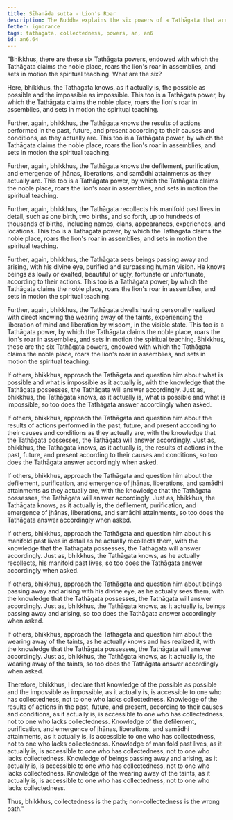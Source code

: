 ```yaml
---
title: Sīhanāda sutta - Lion's Roar
description: The Buddha explains the six powers of a Tathāgata that are accessible to one with collectedness.
fetter: ignorance
tags: tathāgata, collectedness, powers, an, an6
id: an6.64
---
```


"Bhikkhus, there are these six Tathāgata powers, endowed with which the Tathāgata claims the noble place, roars the lion's roar in assemblies, and sets in motion the spiritual teaching. What are the six?

Here, bhikkhus, the Tathāgata knows, as it actually is, the possible as possible and the impossible as impossible. This too is a Tathāgata power, by which the Tathāgata claims the noble place, roars the lion's roar in assemblies, and sets in motion the spiritual teaching.

Further, again, bhikkhus, the Tathāgata knows the results of actions performed in the past, future, and present according to their causes and conditions, as they actually are. This too is a Tathāgata power, by which the Tathāgata claims the noble place, roars the lion's roar in assemblies, and sets in motion the spiritual teaching.

Further, again, bhikkhus, the Tathāgata knows the defilement, purification, and emergence of jhānas, liberations, and samādhi attainments as they actually are. This too is a Tathāgata power, by which the Tathāgata claims the noble place, roars the lion's roar in assemblies, and sets in motion the spiritual teaching.

Further, again, bhikkhus, the Tathāgata recollects his manifold past lives in detail, such as one birth, two births, and so forth, up to hundreds of thousands of births, including names, clans, appearances, experiences, and locations. This too is a Tathāgata power, by which the Tathāgata claims the noble place, roars the lion's roar in assemblies, and sets in motion the spiritual teaching.

Further, again, bhikkhus, the Tathāgata sees beings passing away and arising, with his divine eye, purified and surpassing human vision. He knows beings as lowly or exalted, beautiful or ugly, fortunate or unfortunate, according to their actions. This too is a Tathāgata power, by which the Tathāgata claims the noble place, roars the lion's roar in assemblies, and sets in motion the spiritual teaching.

Further, again, bhikkhus, the Tathāgata dwells having personally realized with direct knowing the wearing away of the taints, experiencing the liberation of mind and liberation by wisdom, in the visible state. This too is a Tathāgata power, by which the Tathāgata claims the noble place, roars the lion's roar in assemblies, and sets in motion the spiritual teaching. Bhikkhus, these are the six Tathāgata powers, endowed with which the Tathāgata claims the noble place, roars the lion's roar in assemblies, and sets in motion the spiritual teaching.

If others, bhikkhus, approach the Tathāgata and question him about what is possible and what is impossible as it actually is, with the knowledge that the Tathāgata possesses, the Tathāgata will answer accordingly. Just as, bhikkhus, the Tathāgata knows, as it actually is, what is possible and what is impossible, so too does the Tathāgata answer accordingly when asked.

If others, bhikkhus, approach the Tathāgata and question him about the results of actions performed in the past, future, and present according to their causes and conditions as they actually are, with the knowledge that the Tathāgata possesses, the Tathāgata will answer accordingly. Just as, bhikkhus, the Tathāgata knows, as it actually is, the results of actions in the past, future, and present according to their causes and conditions, so too does the Tathāgata answer accordingly when asked.

If others, bhikkhus, approach the Tathāgata and question him about the defilement, purification, and emergence of jhānas, liberations, and samādhi attainments as they actually are, with the knowledge that the Tathāgata possesses, the Tathāgata will answer accordingly. Just as, bhikkhus, the Tathāgata knows, as it actually is, the defilement, purification, and emergence of jhānas, liberations, and samādhi attainments, so too does the Tathāgata answer accordingly when asked.

If others, bhikkhus, approach the Tathāgata and question him about his manifold past lives in detail as he actually recollects them, with the knowledge that the Tathāgata possesses, the Tathāgata will answer accordingly. Just as, bhikkhus, the Tathāgata knows, as he actually recollects, his manifold past lives, so too does the Tathāgata answer accordingly when asked.

If others, bhikkhus, approach the Tathāgata and question him about beings passing away and arising with his divine eye, as he actually sees them, with the knowledge that the Tathāgata possesses, the Tathāgata will answer accordingly. Just as, bhikkhus, the Tathāgata knows, as it actually is, beings passing away and arising, so too does the Tathāgata answer accordingly when asked.

If others, bhikkhus, approach the Tathāgata and question him about the wearing away of the taints, as he actually knows and has realized it, with the knowledge that the Tathāgata possesses, the Tathāgata will answer accordingly. Just as, bhikkhus, the Tathāgata knows, as it actually is, the wearing away of the taints, so too does the Tathāgata answer accordingly when asked.

Therefore, bhikkhus, I declare that knowledge of the possible as possible and the impossible as impossible, as it actually is, is accessible to one who has collectedness, not to one who lacks collectedness. Knowledge of the results of actions in the past, future, and present, according to their causes and conditions, as it actually is, is accessible to one who has collectedness, not to one who lacks collectedness. Knowledge of the defilement, purification, and emergence of jhānas, liberations, and samādhi attainments, as it actually is, is accessible to one who has collectedness, not to one who lacks collectedness. Knowledge of manifold past lives, as it actually is, is accessible to one who has collectedness, not to one who lacks collectedness. Knowledge of beings passing away and arising, as it actually is, is accessible to one who has collectedness, not to one who lacks collectedness. Knowledge of the wearing away of the taints, as it actually is, is accessible to one who has collectedness, not to one who lacks collectedness.

Thus, bhikkhus, collectedness is the path; non-collectedness is the wrong path."